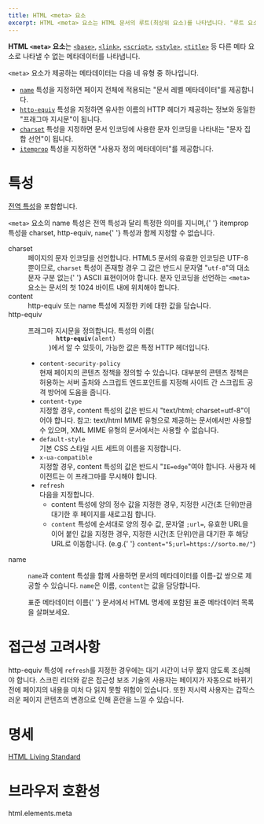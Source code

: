 ```yaml
---
title: HTML <meta> 요소
excerpt: HTML <meta> 요소는 HTML 문서의 루트(최상위 요소)를 나타냅니다. "루트 요소"라고 부르기도 합니다.
---
```


**HTML `<meta>` 요소**는 [`<base>`](./base), [`<link>`](./link), [`<script>`](./script), [`<style>`](./style), [`<title>`](./title) 등 다른 메타 요소로 나타낼 수 없는 메타데이터를 나타냅니다.

`<meta>` 요소가 제공하는 메타데이터는 다음 네 유형 중 하나입니다.

- [`name`](#term-name) 특성을 지정하면 페이지 전체에 적용되는 "문서 레벨 메타데이터"를 제공합니다.
- [`http-equiv`](#term-http-equiv) 특성을 지정하면 유사한 이름의 HTTP 헤더가 제공하는 정보와 동일한 "프래그마 지시문"이 됩니다.
- [`charset`](#term-charset) 특성을 지정하면 문서 인코딩에 사용한 문자 인코딩을 나타내는 "문자 집합 선언"이 됩니다.
- [`itemprop`](#term-itemprop) 특성을 지정하면 "사용자 정의 메타데이터"를 제공합니다.

# 특성

[전역 특성](/docs/Web/HTML/Global_attributes)을 포함합니다.

<Callout color="warn" label="참고">
  <code>&lt;meta&gt;</code> 요소의 <TermLink>name</TermLink> 특성은 전역 특성과 달리 특정한 의미를 지니며,{' '}
  <TermLink>itemprop</TermLink> 특성을 <TermLink>charset</TermLink>, <TermLink>http-equiv</TermLink>, <code>name</code>{' '}
  특성과 함께 지정할 수 없습니다.
</Callout>

<dl>
  <Term>charset</Term>
  <dd>
    페이지의 문자 인코딩을 선언합니다. HTML5 문서의 유효한 인코딩은 UTF-8 뿐이므로, <code>charset</code> 특성이 존재할
    경우 그 값은 반드시 문자열 "<code>utf-8</code>"의 대소문자 구분 없는{' '}
    <Anchor href="https://developer.mozilla.org/ko/docs/Glossary/ASCII">ASCII</Anchor> 표현이어야 합니다. 문자 인코딩을
    선언하는 <code>&lt;meta&gt;</code> 요소는 문서의 첫 1024 바이트 내에 위치해야 합니다.
  </dd>
  <Term>content</Term>
  <dd>
    <TermLink>http-equiv</TermLink> 또는 <TermLink>name</TermLink> 특성에 지정한 키에 대한 값을 담습니다.
  </dd>
  <Term>http-equiv</Term>
  <dd>
    <p>
      프래그마 지시문을 정의합니다. 특성의 이름(
      <code>
        <strong>http-equiv</strong>(alent)
      </code>
      )에서 알 수 있듯이, 가능한 값은 특정 HTTP 헤더입니다.
    </p>
    <ul>
      <li>
        <code>content-security-policy</code>
        <br />
        현재 페이지의 콘텐츠 정책을 정의할 수 있습니다. 대부분의 콘텐츠 정책은 허용하는 서버 출처와 스크립트
        엔드포인트를 지정해 사이트 간 스크립트 공격 방어에 도움을 줍니다.
      </li>
      <li>
        <code>content-type</code>
        <br />
        지정할 경우, <TermLink>content</TermLink> 특성의 값은 반드시 "text/html; charset=utf-8"이어야 합니다. 참고:
        text/html MIME 유형으로 제공하는 문서에서만 사용할 수 있으며, XML MIME 유형의 문서에서는 사용할 수 없습니다.
      </li>
      <li>
        <code>default-style</code>
        <br />
        기본 CSS 스타일 시트 세트의 이름을 지정합니다.
      </li>
      <li>
        <code>x-ua-compatible</code>
        <br />
        지정할 경우, <TermLink>content</TermLink> 특성의 값은 반드시 "<code>IE=edge</code>"여야 합니다. 사용자
        에이전트는 이 프래그마를 무시해야 합니다.
      </li>
      <li>
        <code>refresh</code>
        <br />
        다음을 지정합니다.
        <ul>
          <li>
            <TermLink>content</TermLink> 특성에 양의 정수 값을 지정한 경우, 지정한 시간(초 단위)만큼 대기한 후 페이지를
            새로고침 합니다.
          </li>
          <li>
            <code>content</code> 특성에 순서대로 양의 정수 값, 문자열 <code>;url=</code>, 유효한 URL을 이어 붙인 값을
            지정한 경우, 지정한 시간(초 단위)만큼 대기한 후 해당 URL로 이동합니다. (e.g.{' '}
            <code>content="5;url=https://sorto.me/"</code>)
          </li>
        </ul>
      </li>
    </ul>
  </dd>
  <Term>name</Term>
  <dd>
    <p>
      <code>name</code>과 <TermLink>content</TermLink> 특성을 함께 사용하면 문서의 메타데이터를 이름-값 쌍으로 제공할 수
      있습니다. <code>name</code>은 이름, <code>content</code>는 값을 담당합니다.
    </p>
    <p>
      <Anchor href="https://developer.mozilla.org/ko/docs/Web/HTML/Element/meta/name">표준 메타데이터 이름</Anchor>{' '}
      문서에서 HTML 명세에 포함된 표준 메타데이터 목록을 살펴보세요.
    </p>
  </dd>
</dl>

# 접근성 고려사항

<p>
  <TermLink>http-equiv</TermLink> 특성에 <code>refresh</code>를 지정한 경우에는 대기 시간이 너무 짧지 않도록 조심해야
  합니다. 스크린 리더와 같은 접근성 보조 기술의 사용자는 페이지가 자동으로 바뀌기 전에 페이지의 내용을 미처 다 읽지 못할
  위험이 있습니다. 또한 저시력 사용자는 갑작스러운 페이지 콘텐츠의 변경으로 인해 혼란을 느낄 수 있습니다.
</p>

# 명세

[HTML Living Standard](https://html.spec.whatwg.org/multipage/semantics.html#the-meta-element)

# 브라우저 호환성

<BrowserCompat>html.elements.meta</BrowserCompat>
